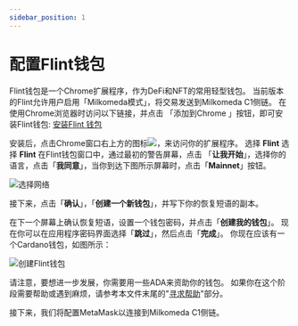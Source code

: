 ```yaml
---
sidebar_position: 1
---
```



# 配置Flint钱包

Flint钱包是一个Chrome扩展程序，作为DeFi和NFT的常用轻型钱包。 当前版本的Flint允许用户启用「Milkomeda模式」，将交易发送到Milkomeda C1侧链。 在使用Chrome浏览器时访问以下链接，并点击 「添加到Chrome 」按钮，即可安装Flint钱包: [安装Flint 钱包](https://chrome.google.com/webstore/detail/flint/hnhobjmcibchnmglfbldbfabcgaknlkj)

安装后，点击Chrome窗口右上方的图标<img src={puzzleIcon} className="img-icon" />，来访问你的扩展程序。 选择 **Flint** 选择 **Flint** 在Flint钱包窗口中，通过最初的警告屏幕，点击 「**让我开始**」，选择你的语言，点击「**我同意**」，当你到达下图所示屏幕时，点击「**Mainnet**」按钮。

![选择网络](/img/pick-a-network.png)

接下来，点击「**确认**」，「**创建一个新钱包**」，并写下你的恢复短语的副本。

在下一个屏幕上确认恢复短语，设置一个钱包密码，并点击「**创建我的钱包**」。 现在你可以在应用程序密码界面选择「**跳过**」，然后点击「**完成**」。 你现在应该有一个Cardano钱包，如图所示：

![创建Flint钱包](/img/create-cardano-wallet.png)

请注意，要想进一步发展，你需要用一些ADA来资助你的钱包。 如果你在这个阶段需要帮助或遇到麻烦，请参考本文件末尾的"[寻求帮助](././home/get-help)"部分。

接下来，我们将配置MetaMask以连接到Milkomeda C1侧链。

